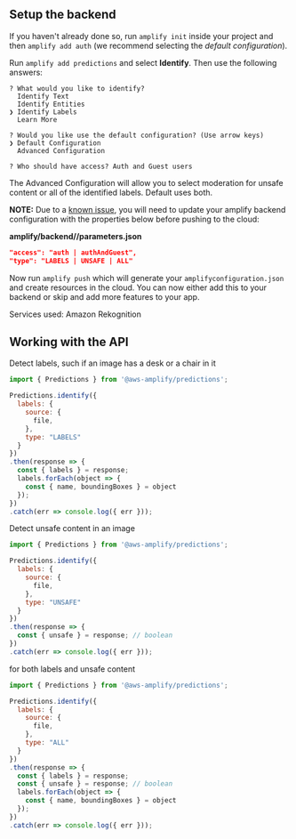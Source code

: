 ## Setup the backend

If you haven't already done so, run `amplify init` inside your project and then `amplify add auth` (we recommend selecting the *default configuration*).

Run `amplify add predictions` and select **Identify**. Then use the following answers:

```console
? What would you like to identify? 
  Identify Text 
  Identify Entities 
❯ Identify Labels 
  Learn More 

? Would you like use the default configuration? (Use arrow keys)
❯ Default Configuration 
  Advanced Configuration 

? Who should have access? Auth and Guest users
```

The Advanced Configuration will allow you to select moderation for unsafe content or all of the identified labels. Default uses both.

**NOTE:** Due to a [known issue](https://github.com/aws-amplify/amplify-cli/issues/12208), you will need to update your amplify backend configuration with the properties below before pushing to the cloud:

**amplify/backend/<identify-labels-resource>/parameters.json**

```json
"access": "auth | authAndGuest",
"type": "LABELS | UNSAFE | ALL"
```

Now run `amplify push` which will generate your `amplifyconfiguration.json` and create resources in the cloud. You can now either add this to your backend or skip and add more features to your app.

Services used: Amazon Rekognition

## Working with the API

Detect labels, such if an image has a desk or a chair in it

```javascript
import { Predictions } from '@aws-amplify/predictions';

Predictions.identify({
  labels: {
    source: {
      file,
    },
    type: "LABELS"
  }
})
.then(response => {
  const { labels } = response;
  labels.forEach(object => {
    const { name, boundingBoxes } = object
  });
})
.catch(err => console.log({ err }));
```

Detect unsafe content in an image

```javascript
import { Predictions } from '@aws-amplify/predictions';

Predictions.identify({
  labels: {
    source: {
      file,
    },
    type: "UNSAFE"
  }
})
.then(response => {
  const { unsafe } = response; // boolean 
})
.catch(err => console.log({ err }));
```

for both labels and unsafe content
```javascript
import { Predictions } from '@aws-amplify/predictions';

Predictions.identify({
  labels: {
    source: {
      file,
    },
    type: "ALL"
  }
})
.then(response => {
  const { labels } = response;
  const { unsafe } = response; // boolean 
  labels.forEach(object => {
    const { name, boundingBoxes } = object
  });
})
.catch(err => console.log({ err }));
```
